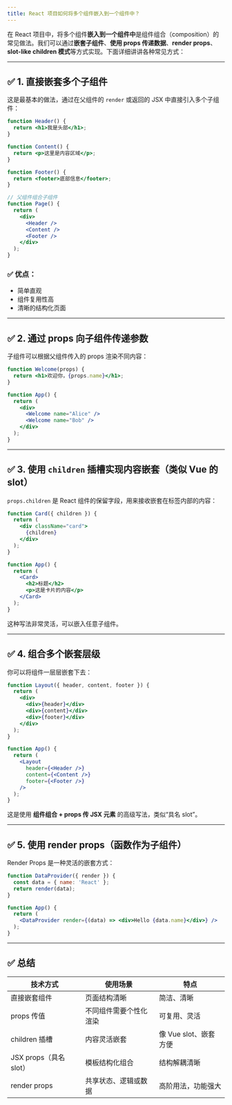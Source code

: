 ```yaml
---
title: React 项目如何将多个组件嵌入到一个组件中？
---
```


在 React 项目中，将多个组件**嵌入到一个组件中**是组件组合（composition）的常见做法。我们可以通过**嵌套子组件**、**使用 props 传递数据**、**render props**、**slot-like children 模式**等方式实现。下面详细讲讲各种常见方式：

---

## ✅ 1. **直接嵌套多个子组件**

这是最基本的做法，通过在父组件的 `render` 或返回的 JSX 中直接引入多个子组件：

```jsx
function Header() {
  return <h1>我是头部</h1>;
}

function Content() {
  return <p>这里是内容区域</p>;
}

function Footer() {
  return <footer>底部信息</footer>;
}

// 父组件组合子组件
function Page() {
  return (
    <div>
      <Header />
      <Content />
      <Footer />
    </div>
  );
}
```

### ✅ 优点：

* 简单直观
* 组件复用性高
* 清晰的结构化页面

---

## ✅ 2. **通过 props 向子组件传递参数**

子组件可以根据父组件传入的 props 渲染不同内容：

```jsx
function Welcome(props) {
  return <h1>欢迎你，{props.name}</h1>;
}

function App() {
  return (
    <div>
      <Welcome name="Alice" />
      <Welcome name="Bob" />
    </div>
  );
}
```

---

## ✅ 3. **使用 `children` 插槽实现内容嵌套（类似 Vue 的 slot）**

`props.children` 是 React 组件的保留字段，用来接收嵌套在标签内部的内容：

```jsx
function Card({ children }) {
  return (
    <div className="card">
      {children}
    </div>
  );
}

function App() {
  return (
    <Card>
      <h2>标题</h2>
      <p>这是卡片的内容</p>
    </Card>
  );
}
```

这种写法非常灵活，可以嵌入任意子组件。

---

## ✅ 4. **组合多个嵌套层级**

你可以将组件一层层嵌套下去：

```jsx
function Layout({ header, content, footer }) {
  return (
    <div>
      <div>{header}</div>
      <div>{content}</div>
      <div>{footer}</div>
    </div>
  );
}

function App() {
  return (
    <Layout
      header={<Header />}
      content={<Content />}
      footer={<Footer />}
    />
  );
}
```

这是使用 **组件组合 + props 传 JSX 元素** 的高级写法，类似“具名 slot”。

---

## ✅ 5. **使用 render props（函数作为子组件）**

Render Props 是一种灵活的嵌套方式：

```jsx
function DataProvider({ render }) {
  const data = { name: 'React' };
  return render(data);
}

function App() {
  return (
    <DataProvider render={(data) => <div>Hello {data.name}</div>} />
  );
}
```

---

## ✅ 总结

| 技术方式               | 使用场景        | 特点              |
| ------------------ | ----------- | --------------- |
| 直接嵌套组件             | 页面结构清晰      | 简洁、清晰           |
| props 传值           | 不同组件需要个性化渲染 | 可复用、灵活          |
| children 插槽        | 内容灵活嵌套      | 像 Vue slot、嵌套方便 |
| JSX props（具名 slot） | 模板结构化组合     | 结构解耦清晰          |
| render props       | 共享状态、逻辑或数据  | 高阶用法，功能强大       |

